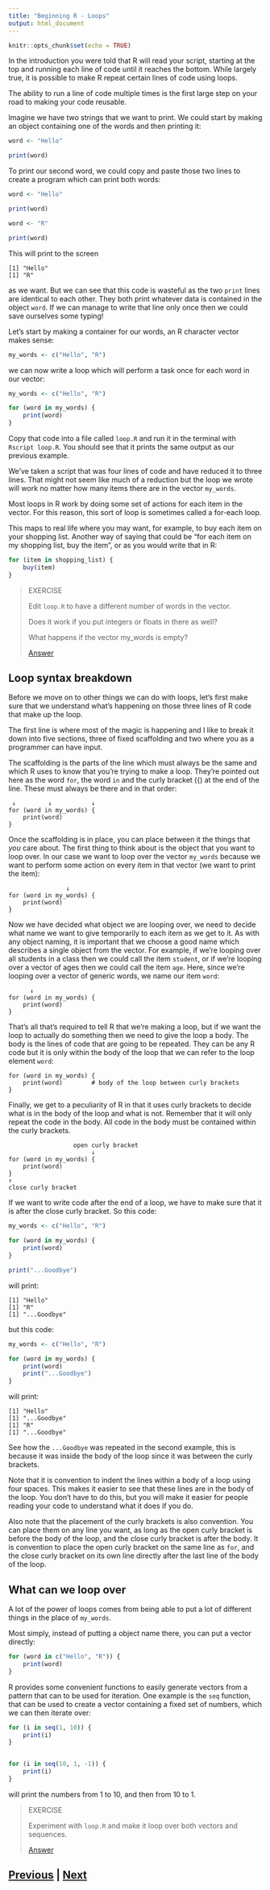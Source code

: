 ```yaml
---
title: "Beginning R - Loops"
output: html_document
---
```


```r
knitr::opts_chunk$set(echo = TRUE)
```

In the introduction you were told that R will read your script, starting at the 
top and running each line of code until it reaches the bottom. While largely true, 
it is possible to make R repeat certain lines of code using loops.

The ability to run a line of code multiple times is the first large step on 
your road to making your code reusable.

Imagine we have two strings that we want to print. We could start by making 
an object containing one of the words and then printing it:

```R
word <- "Hello"

print(word)
```

To print our second word, we could copy and paste those two lines to 
create a program which can print both words:

```R
word <- "Hello"

print(word)

word <- "R"

print(word)
```

This will print to the screen

```
[1] "Hello"
[1] "R"
```

as we want. But we can see that this code is wasteful as the two `print` lines 
are identical to each other. They both print whatever data is contained in the 
object `word`. If we can manage to write that line only once then we could 
save ourselves some typing!

Let's start by making a container for our words, an R character vector makes sense:

```R
my_words <- c("Hello", "R")
```

we can now write a loop which will perform a task once for each word in our vector:

```R
my_words <- c("Hello", "R")

for (word in my_words) {
    print(word)
}
```

Copy that code into a file called `loop.R` and run it in the terminal with 
`Rscript loop.R`. You should see that it prints the same output as our previous example.

We've taken a script that was four lines of code and have reduced it to three lines. 
That might not seem like much of a reduction but the loop we wrote will work no 
matter how many items there are in the vector `my_words`.

Most loops in R work by doing some set of actions for each item in the vector. 
For this reason, this sort of loop is sometimes called a for-each loop.

This maps to real life where you may want, for example, to buy each item on 
your shopping list. Another way of saying that could 
be "for each item on my shopping list, buy the item", or as you would write 
that in R:

```R
for (item in shopping_list) {
    buy(item)
}
```

> EXERCISE
>
> Edit `loop.R` to have a different number of words in the vector.
> 
> Does it work if you put integers or floats in there as well?
>
> What happens if the vector my_words is empty?
>
> [Answer](loops_answer01.html)

## Loop syntax breakdown

Before we move on to other things we can do with loops, let's first make sure 
that we understand what's happening on those three lines of R code that make up the loop.

The first line is where most of the magic is happening and I like to break it down 
into five sections, three of fixed scaffolding and two where you as a programmer can have input.

The scaffolding is the parts of the line which must always be the same and 
which R uses to know that you're trying to make a loop. They're pointed out 
here as the word `for`, the word `in` and the curly bracket ({) at the end of the line. 
These must always be there and in that order:

```
 ↓         ↓           ↓
for (word in my_words) {
    print(word)
}
```

Once the scaffolding is in place, you can place between it the things that *you* 
care about. The first thing to think about is the object that you want to loop over. 
In our case we want to loop over the vector `my_words` because we want to perform 
some action on every item in that vector (we want to print the item):

```
                ↓
for (word in my_words) {
    print(word)
}
```

Now we have decided what object we are looping over, we need to decide what 
name we want to give temporarily to each item as we get to it. As with 
any object naming, it is important that we choose a good name which 
describes a single object from the vector. For example, if we're looping 
over all students in a class then we could call the item `student`, 
or if we're looping over a vector of ages then we could call the item `age`. 
Here, since we're looping over a vector of generic words, we name our item `word`:

```
      ↓
for (word in my_words) {
    print(word)
}
```

That's all that's required to tell R that we're making a loop, but if we want 
the loop to actually do something then we need to give the loop a body. 
The body is the lines of code that are going to be repeated. They can be 
any R code but it is only within the body of the loop that we can refer 
to the loop element `word`:

```
for (word in my_words) {
    print(word)        # body of the loop between curly brackets
}
```

Finally, we get to a peculiarity of R in that it uses curly brackets to decide 
what is in the body of the loop and what is not. Remember that it will 
only repeat the code in the body. All code in the body must be 
contained within the curly brackets.

```
                  open curly bracket
                       ↓
for (word in my_words) {
    print(word)
}
↑
close curly bracket
```

If we want to write code after the end of a loop, we have to make sure that 
it is after the close curly bracket. So this code:

```R
my_words <- c("Hello", "R")

for (word in my_words) {
    print(word)
}

print("...Goodbye")
```

will print:

```
[1] "Hello"
[1] "R"
[1] "...Goodbye"
```

but this code:

```R
my_words <- c("Hello", "R")

for (word in my_words) {
    print(word)
    print("...Goodbye")
}
```

will print:

```
[1] "Hello"
[1] "...Goodbye"
[1] "R"
[1] "...Goodbye"
```

See how the `...Goodbye` was repeated in the second example, this is because 
it was inside the body of the loop since it was between the curly brackets.

Note that it is convention to indent the lines within a body of a loop using 
four spaces. This makes it easier to see that these lines are in the body 
of the loop. You don't have to do this, but you will make it easier for 
people reading your code to understand what it does if you do.

Also note that the placement of the curly brackets is also convention. 
You can place them on any line you want, as long as the open curly bracket
is before the body of the loop, and the close curly bracket is after
the body. It is convention to place the open curly bracket on the 
same line as `for`, and the close curly bracket on its own line directly
after the last line of the body of the loop.

## What can we loop over

A lot of the power of loops comes from being able to put a lot of different things 
in the place of `my_words`.

Most simply, instead of putting a object name there, you can put a vector directly:

```R
for (word in c("Hello", "R")) {
    print(word)
}
```

R provides some convenient functions to easily generate vectors from a pattern that 
can to be used for iteration. One example is the `seq` function, that can be used 
to create a vector containing a fixed set of numbers, which we can then iterate over:

```R
for (i in seq(1, 10)) {
    print(i)
}


for (i in seq(10, 1, -1)) {
    print(i)
}
```

will print the numbers from 1 to 10, and then from 10 to 1.

> EXERCISE
> 
> Experiment with `loop.R` and make it loop over both vectors and sequences.
>
> [Answer](loops_answer02.html)

## [Previous](lists.html) | [Next](conditionals.html)
